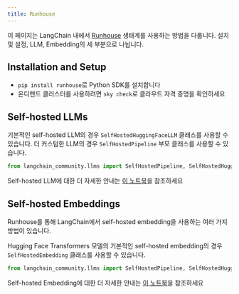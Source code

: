 ```yaml
---
title: Runhouse
---
```


이 페이지는 LangChain 내에서 [Runhouse](https://github.com/run-house/runhouse) 생태계를 사용하는 방법을 다룹니다.
설치 및 설정, LLM, Embedding의 세 부분으로 나뉩니다.

## Installation and Setup
- `pip install runhouse`로 Python SDK를 설치합니다
- 온디맨드 클러스터를 사용하려면 `sky check`로 클라우드 자격 증명을 확인하세요

## Self-hosted LLMs
기본적인 self-hosted LLM의 경우 `SelfHostedHuggingFaceLLM` 클래스를 사용할 수 있습니다. 더 커스텀한 LLM의 경우 `SelfHostedPipeline` 부모 클래스를 사용할 수 있습니다.

```python
from langchain_community.llms import SelfHostedPipeline, SelfHostedHuggingFaceLLM
```

Self-hosted LLM에 대한 더 자세한 안내는 [이 노트북](/oss/integrations/llms/runhouse)을 참조하세요

## Self-hosted Embeddings
Runhouse를 통해 LangChain에서 self-hosted embedding을 사용하는 여러 가지 방법이 있습니다.

Hugging Face Transformers 모델의 기본적인 self-hosted embedding의 경우 `SelfHostedEmbedding` 클래스를 사용할 수 있습니다.
```python
from langchain_community.llms import SelfHostedPipeline, SelfHostedHuggingFaceLLM
```

Self-hosted Embedding에 대한 더 자세한 안내는 [이 노트북](/oss/integrations/text_embedding/self-hosted)을 참조하세요